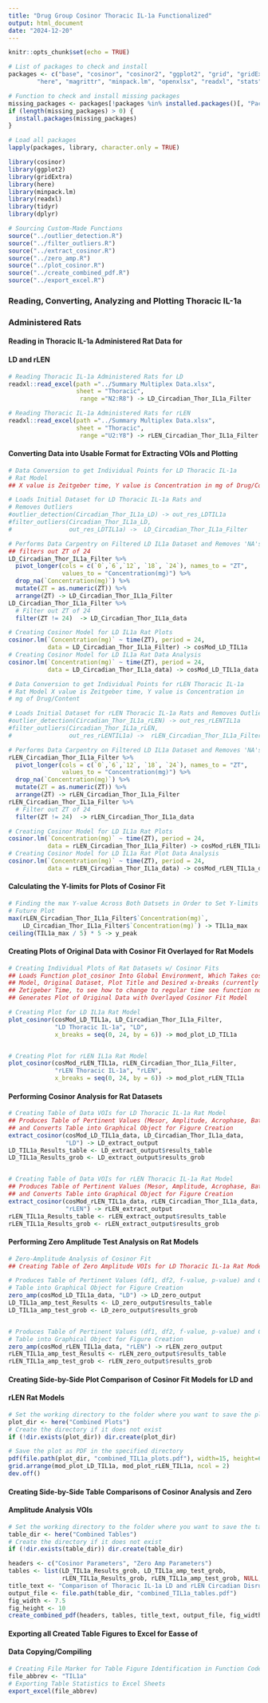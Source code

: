 ```yaml
---
title: "Drug Group Cosinor Thoracic IL-1a Functionalized"
output: html_document
date: "2024-12-20"
---
```


```r
knitr::opts_chunk$set(echo = TRUE)

# List of packages to check and install
packages <- c("base", "cosinor", "cosinor2", "ggplot2", "grid", "gridExtra",
        "here", "magrittr", "minpack.lm", "openxlsx", "readxl", "stats", "tidyr", "dplyr")

# Function to check and install missing packages
missing_packages <- packages[!packages %in% installed.packages()[, "Package"]]
if (length(missing_packages) > 0) {
  install.packages(missing_packages)
}

# Load all packages
lapply(packages, library, character.only = TRUE)

library(cosinor)
library(ggplot2)
library(gridExtra)
library(here)
library(minpack.lm)
library(readxl)
library(tidyr)
library(dplyr)
```


```r
# Sourcing Custom-Made Functions
source("../outlier_detection.R")
source("../filter_outliers.R")
source("../extract_cosinor.R")
source("../zero_amp.R")
source("../plot_cosinor.R")
source("../create_combined_pdf.R")
source("../export_excel.R")
```


### Reading, Converting, Analyzing and Plotting Thoracic IL-1a 
### Administered Rats 
#### Reading in Thoracic IL-1a Administered Rat Data for 
#### LD and rLEN
```r
# Reading Thoracic IL-1a Administered Rats for LD
readxl::read_excel(path ="../Summary Multiplex Data.xlsx",
                   sheet = "Thoracic",
                    range ="N2:R8") -> LD_Circadian_Thor_IL1a_Filter

# Reading Thoracic IL-1a Administered Rats for rLEN
readxl::read_excel(path ="../Summary Multiplex Data.xlsx",
                   sheet = "Thoracic",
                    range ="U2:Y8") -> rLEN_Circadian_Thor_IL1a_Filter
```


#### Converting Data into Usable Format for Extracting VOIs and Plotting
```r
# Data Conversion to get Individual Points for LD Thoracic IL-1a 
# Rat Model
## X value is Zeitgeber time, Y value is Concentration in mg of Drug/Content

# Loads Initial Dataset for LD Thoracic IL-1a Rats and 
# Removes Outliers
#outlier_detection(Circadian_Thor_IL1a_LD) -> out_res_LDTIL1a
#filter_outliers(Circadian_Thor_IL1a_LD, 
#                out_res_LDTIL1a) ->  LD_Circadian_Thor_IL1a_Filter

# Performs Data Carpentry on Filtered LD IL1a Dataset and Removes 'NA's,
## filters out ZT of 24
LD_Circadian_Thor_IL1a_Filter %>%
  pivot_longer(cols = c(`0`,`6`,`12`, `18`, `24`), names_to = "ZT", 
               values_to = "Concentration(mg)") %>%
  drop_na(`Concentration(mg)`) %>%
  mutate(ZT = as.numeric(ZT)) %>%
  arrange(ZT) -> LD_Circadian_Thor_IL1a_Filter
LD_Circadian_Thor_IL1a_Filter %>%
  # Filter out ZT of 24
  filter(ZT != 24)  -> LD_Circadian_Thor_IL1a_data

# Creating Cosinor Model for LD IL1a Rat Plots
cosinor.lm(`Concentration(mg)` ~ time(ZT), period = 24,
           data = LD_Circadian_Thor_IL1a_Filter) -> cosMod_LD_TIL1a
# Creating Cosinor Model for LD IL1a Rat Data Analysis
cosinor.lm(`Concentration(mg)` ~ time(ZT), period = 24,
           data = LD_Circadian_Thor_IL1a_data) -> cosMod_LD_TIL1a_data
```

```r
# Data Conversion to get Individual Points for rLEN Thoracic IL-1a 
# Rat Model X value is Zeitgeber time, Y value is Concentration in 
# mg of Drug/Content

# Loads Initial Dataset for rLEN Thoracic IL-1a Rats and Removes Outliers
#outlier_detection(Circadian_Thor_IL1a_rLEN) -> out_res_rLENTIL1a
#filter_outliers(Circadian_Thor_IL1a_rLEN, 
#                out_res_rLENTIL1a) ->  rLEN_Circadian_Thor_IL1a_Filter

# Performs Data Carpentry on Filtered LD IL1a Dataset and Removes 'NA's
rLEN_Circadian_Thor_IL1a_Filter %>%
  pivot_longer(cols = c(`0`,`6`,`12`, `18`, `24`), names_to = "ZT", 
               values_to = "Concentration(mg)") %>%
  drop_na(`Concentration(mg)`) %>%
  mutate(ZT = as.numeric(ZT)) %>%
  arrange(ZT) -> rLEN_Circadian_Thor_IL1a_Filter
rLEN_Circadian_Thor_IL1a_Filter %>%
  # Filter out ZT of 24
  filter(ZT != 24)  -> rLEN_Circadian_Thor_IL1a_data

# Creating Cosinor Model for LD IL1a Rat Plots
cosinor.lm(`Concentration(mg)` ~ time(ZT), period = 24,
           data = rLEN_Circadian_Thor_IL1a_Filter) -> cosMod_rLEN_TIL1a
# Creating Cosinor Model for LD IL1a Rat Plot Data Analysis
cosinor.lm(`Concentration(mg)` ~ time(ZT), period = 24,
           data = rLEN_Circadian_Thor_IL1a_data) -> cosMod_rLEN_TIL1a_data
```


#### Calculating the Y-limits for Plots of Cosinor Fit
```r
# Finding the max Y-value Across Both Datsets in Order to Set Y-limits of 
# Future Plot
max(rLEN_Circadian_Thor_IL1a_Filter$`Concentration(mg)`, 
    LD_Circadian_Thor_IL1a_Filter$`Concentration(mg)`) -> TIL1a_max
ceiling(TIL1a_max / 5) * 5 -> y_peak
```


#### Creating Plots of Original Data with Cosinor Fit Overlayed for Rat Models
```r
# Creating Individual Plots of Rat Datasets w/ Cosinor Fits
## Loads Function plot_cosinor Into Global Environment, Which Takes cosMod 
## Model, Original Dataset, Plot Title and Desired x-breaks (currently set for
## Zetigeber Time, to see how to change to regular time see function notes) and
## Generates Plot of Original Data with Overlayed Cosinor Fit Model

# Creating Plot for LD IL1a Rat Model
plot_cosinor(cosMod_LD_TIL1a, LD_Circadian_Thor_IL1a_Filter, 
             "LD Thoracic IL-1a", "LD",
             x_breaks = seq(0, 24, by = 6)) -> mod_plot_LD_TIL1a


# Creating Plot for rLEN IL1a Rat Model
plot_cosinor(cosMod_rLEN_TIL1a, rLEN_Circadian_Thor_IL1a_Filter, 
             "rLEN Thoracic IL-1a", "rLEN",
             x_breaks = seq(0, 24, by = 6)) -> mod_plot_rLEN_TIL1a
```


#### Performing Cosinor Analysis for Rat Datasets
```r
# Creating Table of Data VOIs for LD Thoracic IL-1a Rat Model
## Produces Table of Pertinent Values (Mesor, Amplitude, Acrophase, Bathyphase)
## and Converts Table into Graphical Object for Figure Creation
extract_cosinor(cosMod_LD_TIL1a_data, LD_Circadian_Thor_IL1a_data,
                "LD") -> LD_extract_output
LD_TIL1a_Results_table <- LD_extract_output$results_table
LD_TIL1a_Results_grob <- LD_extract_output$results_grob


# Creating Table of Data VOIs for rLEN Thoracic IL-1a Rat Model
## Produces Table of Pertinent Values (Mesor, Amplitude, Acrophase, Bathyphase)
## and Converts Table into Graphical Object for Figure Creation
extract_cosinor(cosMod_rLEN_TIL1a_data, rLEN_Circadian_Thor_IL1a_data,
                "rLEN") -> rLEN_extract_output
rLEN_TIL1a_Results_table <- rLEN_extract_output$results_table
rLEN_TIL1a_Results_grob <- rLEN_extract_output$results_grob
```


#### Performing Zero Amplitude Test Analysis on Rat Models
```r
# Zero-Amplitude Analysis of Cosinor Fit
## Creating Table of Zero Amplitude VOIs for LD Thoracic IL-1a Rat Model

# Produces Table of Pertinent Values (df1, df2, f-value, p-value) and Converts 
# Table into Graphical Object for Figure Creation
zero_amp(cosMod_LD_TIL1a_data, "LD") -> LD_zero_output
LD_TIL1a_amp_test_Results <- LD_zero_output$results_table
LD_TIL1a_amp_test_grob <- LD_zero_output$results_grob


# Produces Table of Pertinent Values (df1, df2, f-value, p-value) and Converts 
# Table into Graphical Object for Figure Creation
zero_amp(cosMod_rLEN_TIL1a_data, "rLEN") -> rLEN_zero_output
rLEN_TIL1a_amp_test_Results <- rLEN_zero_output$results_table
rLEN_TIL1a_amp_test_grob <- rLEN_zero_output$results_grob
```


#### Creating Side-by-Side Plot Comparison of Cosinor Fit Models for LD and 
#### rLEN Rat Models
```r
# Set the working directory to the folder where you want to save the plot
plot_dir <- here("Combined Plots")
# Create the directory if it does not exist
if (!dir.exists(plot_dir)) dir.create(plot_dir)  

# Save the plot as PDF in the specified directory
pdf(file.path(plot_dir, "combined_TIL1a_plots.pdf"), width=15, height=6)
grid.arrange(mod_plot_LD_TIL1a, mod_plot_rLEN_TIL1a, ncol = 2)
dev.off()
```


#### Creating Side-by-Side Table Comparisons of Cosinor Analysis and Zero
#### Amplitude Analysis VOIs
```r
# Set the working directory to the folder where you want to save the tables
table_dir <- here("Combined Tables")
# Create the directory if it does not exist
if (!dir.exists(table_dir)) dir.create(table_dir)  

headers <- c("Cosinor Parameters", "Zero Amp Parameters")
tables <- list(LD_TIL1a_Results_grob, LD_TIL1a_amp_test_grob, 
               rLEN_TIL1a_Results_grob, rLEN_TIL1a_amp_test_grob, NULL, NULL)
title_text <- "Comparison of Thoracic IL-1a LD and rLEN Circadian Disruption Values"
output_file <- file.path(table_dir, "combined_TIL1a_tables.pdf")
fig_width <- 7.5
fig_height <- 10
create_combined_pdf(headers, tables, title_text, output_file, fig_width, fig_height)
```


#### Exporting all Created Table Figures to Excel for Easse of
#### Data Copying/Compiling
```r
# Creating File Marker for Table Figure Identification in Function Code
file_abbrev <- "TIL1a"
# Exporting Table Statistics to Excel Sheets
export_excel(file_abbrev)
```